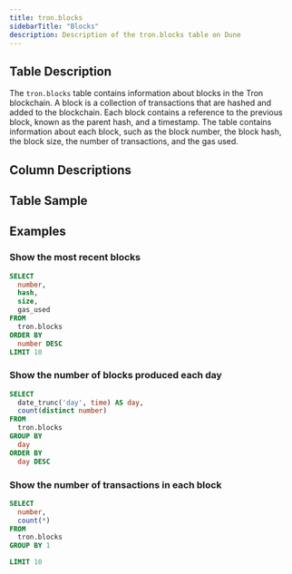 ```yaml
---
title: tron.blocks
sidebarTitle: "Blocks"
description: Description of the tron.blocks table on Dune
---
```


## Table Description

The `tron.blocks` table contains information about blocks in the Tron blockchain. A block is a collection of transactions that are hashed and added to the blockchain. Each block contains a reference to the previous block, known as the parent hash, and a timestamp. The table contains information about each block, such as the block number, the block hash, the block size, the number of transactions, and the gas used.

## Column Descriptions


<ColumnDescriptions tableSchema="tron" tableName="blocks" />

## Table Sample


<TableSample tableSchema="tron" tableName="blocks" />


## Examples

### Show the most recent blocks

```sql
SELECT
  number,
  hash,
  size,
  gas_used
FROM
  tron.blocks
ORDER BY
  number DESC
LIMIT 10
```

### Show the number of blocks produced each day

```sql
SELECT
  date_trunc('day', time) AS day,
  count(distinct number)
FROM
  tron.blocks
GROUP BY
  day
ORDER BY
  day DESC
```

### Show the number of transactions in each block

```sql
SELECT
  number,
  count(*)
FROM
  tron.blocks
GROUP BY 1 

LIMIT 10
```
